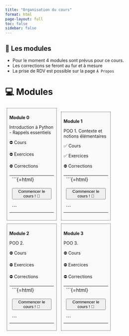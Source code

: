```yaml
---
title: "Organisation du cours"
format: html
page-layout: full
toc: false
sidebar: false
---
```


::: {.callout-important collapse=false}
## 📢 Les modules
- Pour le moment 4 modules sont prévus pour ce cours.
- Les corrections se feront au fur et à mesure
- La prise de RDV est possible sur la page `À Propos`
:::
# 💻 Modules

::: {style="display:inline-block;width: 28.5%;border-style: dotted;border-width: 1px;border-color: &quot;#fefefe&quot;; margin:1%;padding:1.5%;background-color:#fafafa"}
**Module 0**

Introduction à Python - Rappels essentiels

⛔ Cours 

⛔ Exercices

⛔ Corrections

-----------------
```{=html}
<div style="text-align: center">
  <a href="module0.qmd">
    <button class="button-61">Commencer le cours ! 🚀</button>
  </a>
</div>
```
-----------------
:::

::: {style="display:inline-block;width: 28.5%;border-style: dotted;border-width: 1px;border-color: &quot;#fefefe&quot;; margin:1%;padding:1.5%;background-color:#fafafa"}
**Module 1**

POO 1. Contexte et notions élémentaires

✅ Cours 

✅ Exercices

⛔ Corrections

-----------------
```{=html}
<div style="text-align: center">
  <a href="module1.qmd">
    <button class="button-61">Commencer le cours ! 🚀</button>
  </a>
</div>
```
-----------------
:::

::: {style="display:inline-block;width: 28.5%;border-style: dotted;border-width: 1px;border-color: &quot;#fefefe&quot;; margin:1%;padding:1.5%;background-color:#fafafa"}
**Module 2**

POO 2.

⛔ Cours 

⛔ Exercices 

⛔ Corrections   

-----------------
```{=html}
<div style="text-align: center">
  <a href="module2.qmd">
    <button class="button-61">Commencer le cours ! 🚀</button>
  </a>
</div>
```
-----------------
:::

::: {style="display:inline-block;width: 28.5%;border-style: dotted;border-width: 1px;border-color: &quot;#fefefe&quot;; margin:1%;padding:1.5%;background-color:#fafafa"}
**Module 3**


POO 3.

⛔ Cours 

⛔ Exercices 

⛔ Corrections

-----------------
```{=html}
<div style="text-align: center">
  <a href="module3.qmd">
    <button class="button-61">Commencer le cours ! 🚀</button>
  </a>
</div>
```
-----------------
:::
